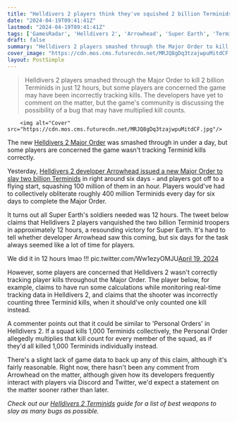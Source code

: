 ```yaml
---
title: "Helldivers 2 players think they've squished 2 billion Terminids in 12 hours, but some are worried the latest Major Order was tracking kills wrong"
date: "2024-04-19T09:41:41Z"
lastmod: "2024-04-19T09:41:41Z"
tags: ['GamesRadar', 'Helldivers 2', 'Arrowhead', 'Super Earth', 'Terminids']
draft: false
summary: "Helldivers 2 players smashed through the Major Order to kill 2 billion Terminids in just 12 hours, but some players are concerned the game may have been incorrectly tracking kills. The developers have yet to comment on the matter, but the game's community is discussing the possibility of a bug that may have multiplied kill counts."
cover_image: "https://cdn.mos.cms.futurecdn.net/MRJQ8gDq3tzajwpuMitdCF.jpg" 
layout: PostSimple
---
```

> Helldivers 2 players smashed through the Major Order to kill 2 billion Terminids in just 12 hours, but some players are concerned the game may have been incorrectly tracking kills. The developers have yet to comment on the matter, but the game's community is discussing the possibility of a bug that may have multiplied kill counts.


        <img alt="Cover" src="https://cdn.mos.cms.futurecdn.net/MRJQ8gDq3tzajwpuMitdCF.jpg"/>
        
The new [Helldivers 2 Major Order](https://www.gamesradar.com/helldivers-2-major-orders/) was smashed through in under a day, but some players are concerned the game wasn't tracking Terminid kills correctly.

Yesterday, [Helldivers 2 developer Arrowhead issued a new Major Order to slay two billion Terminids](https://www.gamesradar.com/after-slowing-the-automaton-invasion-helldivers-2s-next-major-order-asks-players-to-squash-2-billion-terminids-and-100-million-of-them-died-in-the-first-hour/) in right around six days - and players got off to a flying start, squashing 100 million of them in an hour. Players would've had to collectively obliterate roughly 400 million Terminids every day for six days to complete the Major Order.

It turns out all Super Earth's soldiers needed was 12 hours. The tweet below claims that Helldivers 2 players vanquished the two billion Terminid troopers in approximately 12 hours, a resounding victory for Super Earth. It's hard to tell whether developer Arrowhead saw this coming, but six days for the task always seemed like a lot of time for players.

We did it in 12 hours lmao !!! pic.twitter.com/Ww1ezyOMJU[April 19, 2024](https://twitter.com/HelldiversAlert/status/1781137374199886169)

However, some players are concerned that Helldivers 2 wasn't correctly tracking player kills throughout the Major Order. The player below, for example, claims to have run some calculations while monitoring real-time tracking data in Helldivers 2, and claims that the shooter was incorrectly counting three Terminid kills, when it should've only counted one kill instead.

A commenter points out that it could be similar to 'Personal Orders' in Helldivers 2. If a squad kills 1,000 Terminids collectively, the Personal Order allegedly multiplies that kill count for every member of the squad, as if they'd all killed 1,000 Terminids individually instead.

There's a slight lack of game data to back up any of this claim, although it's fairly reasonable. Right now, there hasn't been any comment from Arrowhead on the matter, although given how its developers frequently interact with players via Discord and Twitter, we'd expect a statement on the matter sooner rather than later.

*Check out our *[<em>Helldivers 2 Terminids</em>](https://www.gamesradar.com/helldivers-2-terminids-bugs/)* guide for a list of best weapons to slay as many bugs as possible.*
        